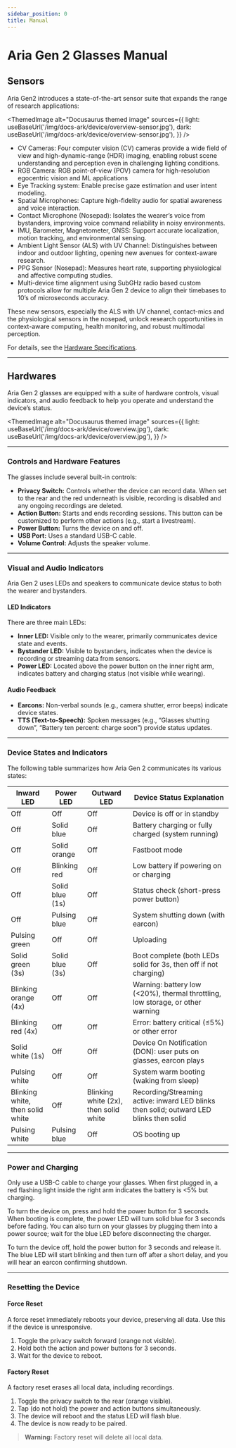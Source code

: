 ```yaml
---
sidebar_position: 0
title: Manual
---
```


# Aria Gen 2 Glasses Manual

## Sensors

Aria Gen2 introduces a state-of-the-art sensor suite that expands the range of research applications:

<ThemedImage
  alt="Docusaurus themed image"
  sources={{
    light: useBaseUrl('/img/docs-ark/device/overview-sensor.jpg'),
    dark: useBaseUrl('/img/docs-ark/device/overview-sensor.jpg'),
  }}
/>

- CV Cameras: Four computer vision (CV) cameras  provide a wide field of view and high-dynamic-range (HDR) imaging, enabling robust scene understanding and perception even in challenging lighting conditions.
- RGB Camera: RGB point-of-view (POV) camera for high-resolution egocentric vision and ML applications
- Eye Tracking system: Enable precise gaze estimation and user intent modeling.
- Spatial Microphones: Capture high-fidelity audio for spatial awareness and voice interaction.
- Contact Microphone (Nosepad): Isolates the wearer’s voice from bystanders, improving voice command reliability in noisy environments.
- IMU, Barometer, Magnetometer, GNSS: Support accurate localization, motion tracking, and environmental sensing.
- Ambient Light Sensor (ALS) with UV Channel: Distinguishes between indoor and outdoor lighting, opening new avenues for context-aware research.
- PPG Sensor (Nosepad): Measures heart rate, supporting physiological and affective computing studies.
- Multi-device time alignment using SubGHz radio based custom protocols allow for multiple Aria Gen 2 device to align their timebases to 10’s of microseconds accuracy.

These new sensors, especially the ALS with UV channel, contact-mics and the physiological sensors in the nosepad, unlock research opportunities in context-aware computing, health monitoring, and robust multimodal perception.

For details, see the [Hardware Specifications](/technical-specs/device/hardware).

---

## Hardwares

Aria Gen 2 glasses are equipped with a suite of hardware controls, visual indicators, and audio feedback to help you operate and understand the device’s status.

<ThemedImage
  alt="Docusaurus themed image"
  sources={{
    light: useBaseUrl('/img/docs-ark/device/overview.jpg'),
    dark: useBaseUrl('/img/docs-ark/device/overview.jpg'),
  }}
/>

---

### Controls and Hardware Features

The glasses include several built-in controls:

- **Privacy Switch:** Controls whether the device can record data. When set to the rear and the red underneath is visible, recording is disabled and any ongoing recordings are deleted.
- **Action Button:** Starts and ends recording sessions. This button can be customized to perform other actions (e.g., start a livestream).
- **Power Button:** Turns the device on and off.
- **USB Port:** Uses a standard USB-C cable.
- **Volume Control:** Adjusts the speaker volume.

---

### Visual and Audio Indicators

Aria Gen 2 uses LEDs and speakers to communicate device status to both the wearer and bystanders.

#### LED Indicators

There are three main LEDs:

- **Inner LED:** Visible only to the wearer, primarily communicates device state and events.
- **Bystander LED:** Visible to bystanders, indicates when the device is recording or streaming data from sensors.
- **Power LED:** Located above the power button on the inner right arm, indicates battery and charging status (not visible while wearing).

#### Audio Feedback

- **Earcons:** Non-verbal sounds (e.g., camera shutter, error beeps) indicate device states.
- **TTS (Text-to-Speech):** Spoken messages (e.g., “Glasses shutting down”, “Battery ten percent: charge soon”) provide status updates.

---

### Device States and Indicators

The following table summarizes how Aria Gen 2 communicates its various states:

| Inward LED           | Power LED           | Outward LED         | Device Status Explanation                                                                 |
|----------------------|--------------------|---------------------|------------------------------------------------------------------------------------------|
| Off                  | Off                | Off                 | Device is off or in standby                                                              |
| Off                  | Solid blue         | Off                 | Battery charging or fully charged (system running)                                       |                                             |
| Off                  | Solid orange       | Off                 | Fastboot mode                                                                            |
| Off                  | Blinking red       | Off                 | Low battery if powering on or charging                                                   |
| Off                  | Solid blue (1s)    | Off                 | Status check (short-press power button)                                                  |
| Off                  | Pulsing blue       | Off                 | System shutting down (with earcon)                                                       |
| Pulsing green        | Off                | Off                 | Uploading                                                                                |
| Solid green (3s)     | Solid blue (3s)    | Off                 | Boot complete (both LEDs solid for 3s, then off if not charging)                         |
| Blinking orange (4x) | Off                | Off                 | Warning: battery low ($<$20%), thermal throttling, low storage, or other warning           |
| Blinking red (4x)    | Off                | Off                 | Error: battery critical ($≤$5%) or other error                                             |
| Solid white (1s)     | Off                | Off                 | Device On Notification (DON): user puts on glasses, earcon plays                         |
| Pulsing white        | Off                | Off                 | System warm booting (waking from sleep)                                                  |
| Blinking white, then solid white | Off | Blinking white (2x), then solid white | Recording/Streaming active: inward LED blinks then solid; outward LED blinks then solid  |
| Pulsing white        | Pulsing blue       | Off                 | OS booting up                                                                            |


---

### Power and Charging

Only use a USB-C cable to charge your glasses. When first plugged in, a red flashing light inside the right arm indicates the battery is $<$5% but charging.

To turn the device on, press and hold the power button for 3 seconds. When booting is complete, the power LED will turn solid blue for 3 seconds before fading. You can also turn on your glasses by plugging them into a power source; wait for the blue LED before disconnecting the charger.

To turn the device off, hold the power button for 3 seconds and release it. The blue LED will start blinking and then turn off after a short delay, and you will hear an earcon confirming shutdown.

---

### Resetting the Device

#### Force Reset

A force reset immediately reboots your device, preserving all data. Use this if the device is unresponsive.

1. Toggle the privacy switch forward (orange not visible).
2. Hold both the action and power buttons for 3 seconds.
3. Wait for the device to reboot.

#### Factory Reset

A factory reset erases all local data, including recordings.

1. Toggle the privacy switch to the rear (orange visible).
2. Tap (do not hold) the power and action buttons simultaneously.
3. The device will reboot and the status LED will flash blue.
4. The device is now ready to be paired.

> **Warning:** Factory reset will delete all local data.
